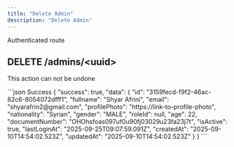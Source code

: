 ```yaml
---
title: "Delete Admin"
description: "Delete Admin"
---
```


<Info>Authenticated route</Info>
## DELETE /admins/\<uuid\>

<Danger>This action can not be undone</Danger>

<ResponseExample>
```json Success
{
    "success": true,
    "data": {
        "id": "3159fecd-f9f2-46ac-82c6-8054072dfff1",
        "fullname": "Shyar Afrini",
        "email": "shyarafrin2@gmail.com",
        "profilePhoto": "https://link-to-profile-photo",
        "nationality": "Syrian",
        "gender": "MALE",
        "roleId": null,
        "age": 22,
        "documentNumber": "OHOhsfoas097uf0u90fj03029u23fa23j7t",
        "isActive": true,
        "lastLoginAt": "2025-09-25T09:07:59.091Z",
        "createdAt": "2025-09-10T14:54:02.523Z",
        "updatedAt": "2025-09-10T14:54:02.523Z"
    }
}
```
</ResponseExample>
